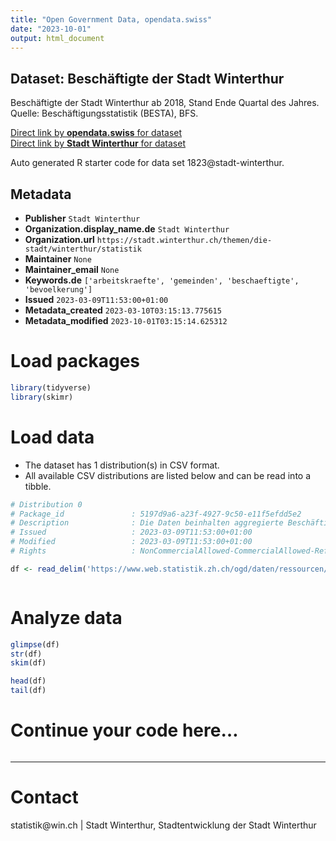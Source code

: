 ```yaml
---
title: "Open Government Data, opendata.swiss"
date: "2023-10-01"
output: html_document
---
```


## Dataset: Beschäftigte der Stadt Winterthur

Beschäftigte der Stadt Winterthur ab 2018, Stand Ende Quartal des Jahres. Quelle: Beschäftigungsstatistik (BESTA), BFS.

[Direct link by **opendata.swiss** for dataset](https://opendata.swiss/de/dataset/beschaftigte-der-stadt-winterthur)<br>
[Direct link by **Stadt Winterthur** for dataset](https://stadt.winterthur.ch/themen/die-stadt/winterthur/statistik/wirtschaft)

Auto generated R starter code for data set 1823@stadt-winterthur.

## Metadata

- **Publisher** `Stadt Winterthur`
- **Organization.display_name.de** `Stadt Winterthur`
- **Organization.url** `https://stadt.winterthur.ch/themen/die-stadt/winterthur/statistik`
- **Maintainer** `None`
- **Maintainer_email** `None`
- **Keywords.de** `['arbeitskraefte', 'gemeinden', 'beschaeftigte', 'bevoelkerung']`
- **Issued** `2023-03-09T11:53:00+01:00`
- **Metadata_created** `2023-03-10T03:15:13.775615`
- **Metadata_modified** `2023-10-01T03:15:14.625312`


# Load packages

```r

library(tidyverse)
library(skimr)

```

# Load data

-   The dataset has 1 distribution(s) in CSV format.
-   All available CSV distributions are listed below and can be read into a tibble.

```r

# Distribution 0
# Package_id               : 5197d9a6-a23f-4927-9c50-e11f5efdd5e2
# Description              : Die Daten beinhalten aggregierte Beschäftigtenzahlen in der Stadt Winterthur. Sie sind nach Sektor und Geschlecht aufgeschlüsselt. Neben den Totalen werden auch die Vollzeitäquivalente ("VZAE") abgebildet. Die hier ausgewiesenen Daten zu den Beschäftigten basieren auf der Beschäftigungsstatistik (BESTA) des BFS. Sekundärsektor = Bergbau, Verarbeitendes Gewerbe/Herstellung von Waren, Energie- und Wasserversorgung, Baugewerbe/Bau  Tertiärsektor = Handel, Instandhaltung/Reparatur, Verkehr/Lagerei, Gastgewerbe/Gastronomie, Information/Kommunikation, Finanz-/Versicherungs-DL, Grundstücks-/Wohnungswesen, weitere DL, öffentliche Verwaltung, Erziehung/Unterricht, Gesundheit, Kunst 
# Issued                   : 2023-03-09T11:53:00+01:00
# Modified                 : 2023-03-09T11:53:00+01:00
# Rights                   : NonCommercialAllowed-CommercialAllowed-ReferenceRequired

df <- read_delim('https://www.web.statistik.zh.ch/ogd/daten/ressourcen/KTZH_00001823_00003360.csv')



```

# Analyze data

```r

glimpse(df)
str(df)
skim(df)

head(df)
tail(df)

```

# Continue your code here...

```r

```

------------------------------------------------------------------------

# Contact

statistik@win.ch | Stadt Winterthur, Stadtentwicklung der Stadt Winterthur
